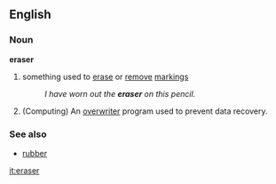 ==English==

===Noun===
'''eraser'''
#something used to [[erase]] or [[remove]] [[markings]]
#:''I have worn out the '''eraser''' on this pencil.''
#(Computing) An [[overwriter]] program used to prevent data recovery.

===See also===
*[[rubber]]

[[it:eraser]]